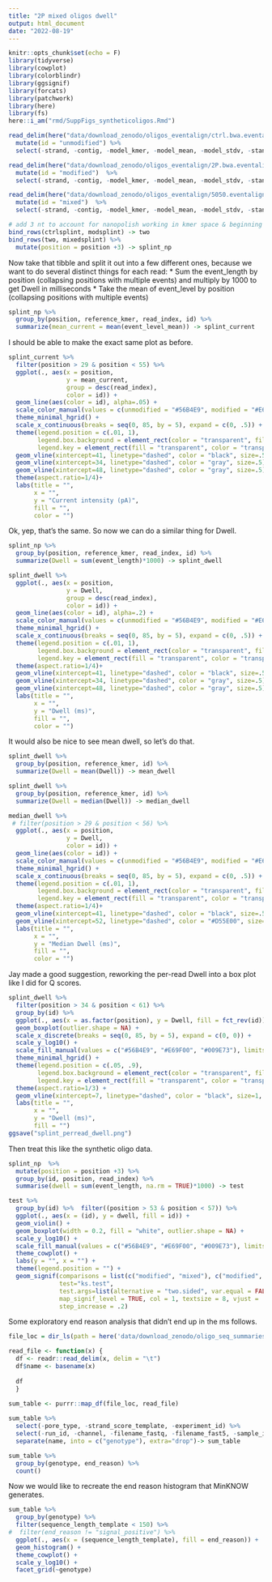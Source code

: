 ```yaml
---
title: "2P mixed oligos dwell"
output: html_document
date: "2022-08-19"
---
```

```r
knitr::opts_chunk$set(echo = F)
library(tidyverse)
library(cowplot)
library(colorblindr)
library(ggsignif)
library(forcats)
library(patchwork)
library(here)
library(fs)
here::i_am("rmd/SuppFigs_syntheticoligos.Rmd")
```

```r
read_delim(here("data/download_zenodo/oligos_eventalign/ctrl.bwa.eventalign_output.txt"), delim = "\t") %>%
  mutate(id = "unmodified") %>%
  select(-strand, -contig, -model_kmer, -model_mean, -model_stdv, -standardized_level) -> ctrlsplint

read_delim(here("data/download_zenodo/oligos_eventalign/2P.bwa.eventalign_output.txt"), delim = "\t") %>%
  mutate(id = "modified")  %>%
  select(-strand, -contig, -model_kmer, -model_mean, -model_stdv, -standardized_level) -> modsplint

read_delim(here("data/download_zenodo/oligos_eventalign/5050.eventalign_output.txt"), delim = "\t") %>%
  mutate(id = "mixed")  %>%
  select(-strand, -contig, -model_kmer, -model_mean, -model_stdv, -standardized_level) -> mixedsplint

# add 3 nt to account for nanopolish working in kmer space & beginning count w/ 0
bind_rows(ctrlsplint, modsplint) -> two
bind_rows(two, mixedsplint) %>%
  mutate(position = position +3) -> splint_np
```
Now take that tibble and split it out into a few different ones, because we want to do several distinct things for each read:
* Sum the event_length by position (collapsing positions with multiple events) and multiply by 1000 to get Dwell in milliseconds
* Take the mean of event_level by position (collapsing positions with multiple events)

```r
splint_np %>%
  group_by(position, reference_kmer, read_index, id) %>%
  summarize(mean_current = mean(event_level_mean)) -> splint_current
```
I should be able to make the exact same plot as before.
```r
splint_current %>%
  filter(position > 29 & position < 55) %>%
  ggplot(., aes(x = position, 
                y = mean_current, 
                group = desc(read_index),
                color = id)) +
  geom_line(aes(color = id), alpha=.05) +
  scale_color_manual(values = c(unmodified = "#56B4E9", modified = "#E69F00", mixed = "#009E73")) +
  theme_minimal_hgrid() +
  scale_x_continuous(breaks = seq(0, 85, by = 5), expand = c(0, .5)) +
  theme(legend.position = c(.01, 1),
        legend.box.background = element_rect(color = "transparent", fill='white'),
        legend.key = element_rect(fill = "transparent", color = "transparent")) +
  geom_vline(xintercept=41, linetype="dashed", color = "black", size=.5) +
  geom_vline(xintercept=34, linetype="dashed", color = "gray", size=.5) +
  geom_vline(xintercept=48, linetype="dashed", color = "gray", size=.5) +
  theme(aspect.ratio=1/4)+
  labs(title = "",
       x = "",
       y = "Current intensity (pA)",
       fill = "",
       color = "")
```
Ok, yep, that's the same. So now we can do a similar thing for Dwell.
```r
splint_np %>%
  group_by(position, reference_kmer, read_index, id) %>%
  summarize(Dwell = sum(event_length)*1000) -> splint_dwell

splint_dwell %>%
  ggplot(., aes(x = position, 
                y = Dwell, 
                group = desc(read_index),
                color = id)) +
  geom_line(aes(color = id), alpha=.2) +
  scale_color_manual(values = c(unmodified = "#56B4E9", modified = "#E69F00", mixed = "#009E73")) +
  theme_minimal_hgrid() +
  scale_x_continuous(breaks = seq(0, 85, by = 5), expand = c(0, .5)) +
  theme(legend.position = c(.01, 1),
        legend.box.background = element_rect(color = "transparent", fill='white'),
        legend.key = element_rect(fill = "transparent", color = "transparent")) +
  theme(aspect.ratio=1/4)+
  geom_vline(xintercept=41, linetype="dashed", color = "black", size=.5) +
  geom_vline(xintercept=34, linetype="dashed", color = "gray", size=.5) +
  geom_vline(xintercept=48, linetype="dashed", color = "gray", size=.5) +
  labs(title = "",
       x = "",
       y = "Dwell (ms)",
       fill = "",
       color = "")
```
It would also be nice to see mean dwell, so let's do that.
```r
splint_dwell %>%
  group_by(position, reference_kmer, id) %>%
  summarize(Dwell = mean(Dwell)) -> mean_dwell

splint_dwell %>%
  group_by(position, reference_kmer, id) %>%
  summarize(Dwell = median(Dwell)) -> median_dwell

median_dwell %>%
 # filter(position > 29 & position < 56) %>%
  ggplot(., aes(x = position, 
                y = Dwell, 
                color = id)) +
  geom_line(aes(color = id)) +
  scale_color_manual(values = c(unmodified = "#56B4E9", modified = "#E69F00", mixed = "#009E73")) +
  theme_minimal_hgrid() +
  scale_x_continuous(breaks = seq(0, 85, by = 5), expand = c(0, .5)) +
  theme(legend.position = c(.01, 1),
        legend.box.background = element_rect(color = "transparent", fill='white'),
        legend.key = element_rect(fill = "transparent", color = "transparent")) +
  theme(aspect.ratio=1/4)+
  geom_vline(xintercept=41, linetype="dashed", color = "black", size=.5) +
  geom_vline(xintercept=52, linetype="dashed", color = "#D55E00", size=.5) +
  labs(title = "",
       x = "",
       y = "Median Dwell (ms)",
       fill = "",
       color = "")
```
Jay made a good suggestion, reworking the per-read Dwell into a box plot like I did for Q scores.
```r
splint_dwell %>%
  filter(position > 34 & position < 61) %>%
  group_by(id) %>%
  ggplot(., aes(x = as.factor(position), y = Dwell, fill = fct_rev(id))) +
  geom_boxplot(outlier.shape = NA) +
  scale_x_discrete(breaks = seq(0, 85, by = 5), expand = c(0, 0)) +
  scale_y_log10() +
  scale_fill_manual(values = c("#56B4E9", "#E69F00", "#009E73"), limits = c("unmodified", "modified", "mixed")) +
  theme_minimal_hgrid() +
  theme(legend.position = c(.05, .9),
        legend.box.background = element_rect(color = "transparent", fill='white'),
        legend.key = element_rect(fill = "transparent", color = "transparent")) +
  theme(aspect.ratio=1/3) +
  geom_vline(xintercept=7, linetype="dashed", color = "black", size=1, alpha = .5) + # modified position
  labs(title = "",
       x = "",
       y = "Dwell (ms)",
       fill = "")
ggsave("splint_perread_dwell.png")
```

Then treat this like the synthetic oligo data. 
```r
splint_np  %>%
  mutate(position = position +3) %>%
  group_by(id, position, read_index) %>%
  summarise(dwell = sum(event_length, na.rm = TRUE)*1000) -> test

test %>%
  group_by(id) %>%  filter((position > 53 & position < 57)) %>%
  ggplot(., aes(x = (id), y = dwell, fill = id)) +
  geom_violin() +
  geom_boxplot(width = 0.2, fill = "white", outlier.shape = NA) +
  scale_y_log10() +
  scale_fill_manual(values = c("#56B4E9", "#E69F00", "#009E73"), limits = c("unmodified", "modified", "mixed")) +
  theme_cowplot() +
  labs(y = "", x = "") +
  theme(legend.position = "") +
  geom_signif(comparisons = list(c("modified", "mixed"), c("modified", "unmodified"), c("unmodified", "mixed")),
              test="ks.test", 
              test.args=list(alternative = "two.sided", var.equal = FALSE, paired=FALSE),
              map_signif_level = TRUE, col = 1, textsize = 8, vjust = .5,
              step_increase = .2)
```
Some exploratory end reason analysis that didn't end up in the ms follows.
```r

file_loc = dir_ls(path = here('data/download_zenodo/oligo_seq_summaries/'))

read_file <- function(x) {
  df <- readr::read_delim(x, delim = "\t")
  df$name <- basename(x)
  
  df
  }
  
sum_table <- purrr::map_df(file_loc, read_file)

sum_table %>%
  select(-pore_type, -strand_score_template, -experiment_id) %>%
  select(-run_id, -channel, -filename_fastq, -filename_fast5, -sample_id) %>%
  separate(name, into = c("genotype"), extra="drop")-> sum_table

sum_table %>%
  group_by(genotype, end_reason) %>%
  count()
```
Now we would like to recreate the end reason histogram that MinKNOW generates.
```r
sum_table %>%
  group_by(genotype) %>%
  filter(sequence_length_template < 150) %>%
#  filter(end_reason != "signal_positive") %>%
  ggplot(., aes(x = (sequence_length_template), fill = end_reason)) +
  geom_histogram() +
  theme_cowplot() +
  scale_y_log10() +
  facet_grid(~genotype)
```

